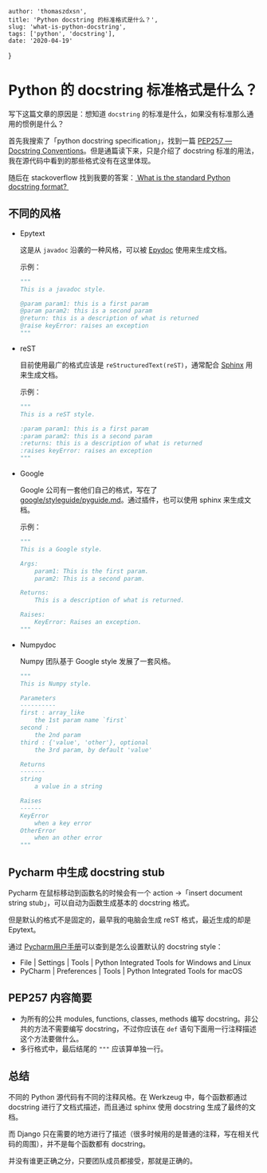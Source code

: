     author: 'thomaszdxsn',
    title: 'Python docstring 的标准格式是什么？',
    slug: 'what-is-python-docstring',
    tags: ['python', 'docstring'],
    date: '2020-04-19'
}

# Python 的 docstring 标准格式是什么？

写下这篇文章的原因是：想知道 `docstring` 的标准是什么，如果没有标准那么通用的惯例是什么？

首先我搜索了「python docstring specification」，找到一篇 [PEP257 — Docstring Conventions](https://www.python.org/dev/peps/pep-0257/ "PEP257")。但是通篇读下来，只是介绍了 docstring 标准的用法，我在源代码中看到的那些格式没有在这里体现。

随后在 stackoverflow 找到我要的答案：[ What is the standard Python docstring format? ](https://stackoverflow.com/questions/3898572/what-is-the-standard-python-docstring-format "What is the standard Python docstring format? ")

## 不同的风格

- Epytext

	这是从 `javadoc` 沿袭的一种风格，可以被 [Epydoc](http://epydoc.sourceforge.net/ "Epydoc文档") 使用来生成文档。

	示例：

	```python
	"""
	This is a javadoc style.

	@param param1: this is a first param
	@param param2: this is a second param
	@return: this is a description of what is returned
	@raise keyError: raises an exception
	"""
	```

- reST

	目前使用最广的格式应该是 `reStructuredText(reST)`，通常配合 [Sphinx](http://sphinx-doc.org/) 用来生成文档。

	示例：

	```python
	"""
	This is a reST style.

	:param param1: this is a first param
	:param param2: this is a second param
	:returns: this is a description of what is returned
	:raises keyError: raises an exception
	"""
	```

- Google

	Google 公司有一套他们自己的格式，写在了[google/styleguide/pyguide.md](https://github.com/google/styleguide/blob/gh-pages/pyguide.md#38-comments-and-docstrings)。通过插件，也可以使用 sphinx 来生成文档。

	示例：

	```python
	"""
	This is a Google style.

	Args:
		param1: This is the first param.
		param2: This is a second param.

	Returns:
		This is a description of what is returned.

	Raises:
		KeyError: Raises an exception.
	"""
	```

- Numpydoc

	Numpy 团队基于 Google style 发展了一套风格。

	```python
	"""
	This is Numpy style.

	Parameters
	----------
	first : array_like
		the 1st param name `first`
	second :
		the 2nd param
	third : {'value', 'other'}, optional
		the 3rd param, by default 'value'

	Returns
	-------
	string
		a value in a string

	Raises
	------
	KeyError
		when a key error
	OtherError
		when an other error
	"""
	```

## Pycharm 中生成 docstring stub

Pycharm 在鼠标移动到函数名的时候会有一个 action -\>「insert document string stub」，可以自动为函数生成基本的 docstring 格式。

但是默认的格式不是固定的，最早我的电脑会生成 reST 格式，最近生成的却是 Epytext。

通过 [Pycharm用户手册](https://www.jetbrains.com/help/pycharm/settings-tools-python-integrated-tools.html)可以查到是怎么设置默认的 docstring style：

- File | Settings | Tools | Python Integrated Tools for Windows and Linux
- PyCharm | Preferences | Tools | Python Integrated Tools for macOS

## PEP257 内容简要

- 为所有的公共 modules, functions, classes, methods 编写 docstring。非公共的方法不需要编写 docstring，不过你应该在 `def` 语句下面用一行注释描述这个方法要做什么。
- 多行格式中，最后结尾的 `"""` 应该算单独一行。

## 总结

不同的 Python 源代码有不同的注释风格。在 Werkzeug 中，每个函数都通过 docstring 进行了文档式描述，而且通过 sphinx 使用 docstring 生成了最终的文档。

而 Django 只在需要的地方进行了描述（很多时候用的是普通的注释，写在相关代码的周围），并不是每个函数都有 docstring。

并没有谁更正确之分，只要团队成员都接受，那就是正确的。


